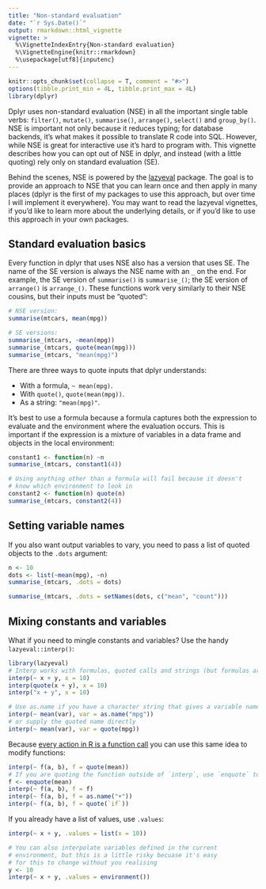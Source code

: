 ```yaml
---
title: "Non-standard evaluation"
date: "`r Sys.Date()`"
output: rmarkdown::html_vignette
vignette: >
  %\VignetteIndexEntry{Non-standard evaluation}
  %\VignetteEngine{knitr::rmarkdown}
  %\usepackage[utf8]{inputenc}
---
```


```r
knitr::opts_chunk$set(collapse = T, comment = "#>")
options(tibble.print_min = 4L, tibble.print_max = 4L)
library(dplyr)
```

Dplyr uses non-standard evaluation (NSE) in all the important single table verbs: `filter()`, `mutate()`, `summarise()`, `arrange()`, `select()` and `group_by()`. NSE is important not only because it reduces typing; for database backends, it's what makes it possible to translate R code into SQL. However, while NSE is great for interactive use it's hard to program with. This vignette describes how you can opt out of NSE in dplyr, and instead (with a little quoting) rely only on standard evaluation (SE).

Behind the scenes, NSE is powered by the [lazyeval](https://github.com/hadley/lazyeval) package. The goal is to provide an approach to NSE that you can learn once and then apply in many places (dplyr is the first of my packages to use this approach, but over time I will implement it everywhere). You may want to read the lazyeval vignettes, if you'd like to learn more about the underlying details, or if you'd like to use this approach in your own packages.

## Standard evaluation basics

Every function in dplyr that uses NSE also has a version that uses SE. The name of the SE version is always the NSE name with an `_` on the end. For example, the SE version of `summarise()` is `summarise_()`; the SE version of `arrange()` is `arrange_()`. These functions work very similarly to their NSE cousins, but their inputs must be "quoted":

```r
# NSE version:
summarise(mtcars, mean(mpg))

# SE versions:
summarise_(mtcars, ~mean(mpg))
summarise_(mtcars, quote(mean(mpg)))
summarise_(mtcars, "mean(mpg)")
```

There are three ways to quote inputs that dplyr understands:

* With a formula, `~ mean(mpg)`.
* With `quote()`, `quote(mean(mpg))`.
* As a string: `"mean(mpg)"`.

It's best to use a formula because a formula captures both the expression to evaluate and the environment where the evaluation occurs. This is important if the expression is a mixture of variables in a data frame and objects in the local environment:

```r
constant1 <- function(n) ~n
summarise_(mtcars, constant1(4))
```

```r
# Using anything other than a formula will fail because it doesn't
# know which environment to look in
constant2 <- function(n) quote(n)
summarise_(mtcars, constant2(4))
```

## Setting variable names

If you also want output variables to vary, you need to pass a list of quoted objects to the `.dots` argument:

```r
n <- 10
dots <- list(~mean(mpg), ~n)
summarise_(mtcars, .dots = dots)

summarise_(mtcars, .dots = setNames(dots, c("mean", "count")))
```

## Mixing constants and variables

What if you need to mingle constants and variables? Use the handy `lazyeval::interp()`:

```r
library(lazyeval)
# Interp works with formulas, quoted calls and strings (but formulas are best)
interp(~ x + y, x = 10)
interp(quote(x + y), x = 10)
interp("x + y", x = 10)

# Use as.name if you have a character string that gives a variable name
interp(~ mean(var), var = as.name("mpg"))
# or supply the quoted name directly
interp(~ mean(var), var = quote(mpg))
```

Because [every action in R is a function call](http://adv-r.had.co.nz/Functions.html#all-calls) you can use this same idea to modify functions:

```r
interp(~ f(a, b), f = quote(mean))
# If you are quoting the function outside of `interp`, use `enquote` to avoid early evaluation.
f <- enquote(mean)
interp(~ f(a, b), f = f)
interp(~ f(a, b), f = as.name("+"))
interp(~ f(a, b), f = quote(`if`))
```

If you already have a list of values, use `.values`:

```r
interp(~ x + y, .values = list(x = 10))

# You can also interpolate variables defined in the current
# environment, but this is a little risky becuase it's easy
# for this to change without you realising
y <- 10
interp(~ x + y, .values = environment())
```
